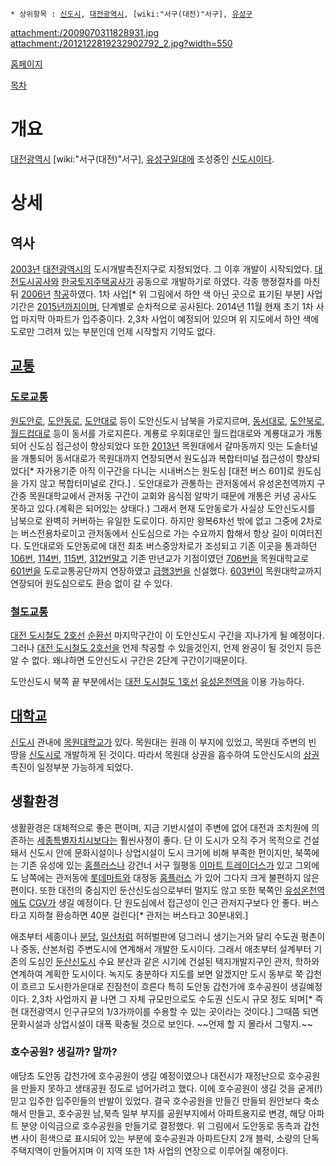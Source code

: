  * 상위항목 : [[신도시]], [[대전광역시]], [wiki:"서구(대전)"서구], [[유성구]]

{{{+1 道安新都市 / Doan New Town }}}

attachment:/2009070311828931.jpg
attachment:/2012122819232902792_2.jpg?width=550

[http://www.doancity.or.kr/ 홈페이지]

[[목차]]

= 개요 =
[[대전광역시]] [wiki:"서구(대전)"서구], [[유성구]]일대에 조성중인 [[신도시]]이다. 

= 상세 =
== 역사 ==
[[2003년]] [[대전광역시]]의 도시개발촉진지구로 지정되었다. 그 이후 개발이 시작되었다. [[대전도시공사]]와 [[한국토지주택공사]]가 공동으로 개발하기로 하였다. 각종 행정절차를 마친 뒤 [[2006년]] [http://www.hankyung.com/news/app/newsview.php?aid=2006071216371 착공]하였다. 1차 사업[* 위 그림에서 하얀 색 아닌 곳으로 표기된 부분] 사업기간은 [[2015년]]까지이며, 단계별로 순차적으로 공사된다. 2014년 11월 현재 초기 1차 사업 마지막 아파트가 입주중이다. 2,3차 사업이 예정되어 있으며 위 지도에서 하얀 색에 도로만 그려져 있는 부분인데 언제 시작할지 기약도 없다.

== [[교통]] ==
=== [[도로]]교통 ===
[[원도안로]], [[도안동로]], [[도안대로]] 등이 도안신도시 남북을 가로지르며, [[동서대로]], [[도안북로]], [[월드컵대로]] 등이 동서를 가로지른다. 계룡로 우회대로인 월드컵대로와 계룡대교가 개통되어 신도심 접근성이 향상되었다 또한 [[2013년]] 목원대에서 갈마동까지 잇는 도솔터널을 개통되어 동서대로가 목원대까지 연장되면서 원도심과 복합터미널 접근성이 향상되었다[* 자가용기준 아직 이구간을 다니는 시내버스는 원도심 [대전 버스 601]로 원도심을 가지 않고 복합터미널로 간다.] . 도안대로가 관통하는 관저동에서 유성온천역까지 구간중 목원대학교에서 관저동 구간이 교회와 음식점 알박기 때문에 개통은 커녕 공사도 못하고 있다.(계획은 되어있는 상태다.) 그래서 현재 도안동로가 사실상 도안신도시를 남북으로 완벽히 커버하는 유일한 도로이다. 하지만 왕복6차선 밖에 없고 그중에 2차로는 버스전용차로이고 관저동에서 신도심으로 가는 수요까지 합해서 항상 길이 미여터진다. 도안대로와 도안동로에 대전 최초 버스중앙차로가 조성되고 기존 이곳을 통과하던 [[대전 버스 106|106번]], [[대전 버스 114|114번]], [[대전 버스 115|115번]], [[대전 버스 312|312번]]말고 기존 만년교가 기점이였던 [[대전 버스 706|706번]]을 목원대학교로 [[대전 버스 601|601번]]을 도로교통공단까지 연장하였고 [[대전 버스 3|급행3번]]을 신설했다. [[대전 버스 603|603번]]이 목원대학교까지 연장되어 원도심으로도 환승 없이 갈 수 있다.

=== [[철도]]교통 ===
[[대전 도시철도 2호선]] [[순환선]] 마지막구간이 이 도안신도시 구간을 지나가게 될 예정이다. 그러나 [[대전 도시철도 2호선]]을 언제 착공할 수 있을것인지, 언제 완공이 될 것인지 등은 알 수 없다. 왜냐하면 도안신도시 구간은 2단계 구간이기때문이다.

도안신도시 북쪽 끝 부분에서는 [[대전 도시철도 1호선]] [[유성온천역]]을 이용 가능하다. 

== [[대학교]] ==
[[신도시]] 관내에 [[목원대학교]]가 있다. 목원대는 원래 이 부지에 있었고, 목원대 주변의 빈 땅을 [[신도시]]로 개발하게 된 것이다. 따라서 목원대 상권을 흡수하여 도안신도시의 [[상권]] 촉진이 일정부분 가능하게 되었다. 

== 생활환경 ==
생활환경은 대체적으로 좋은 편이며, 지금 기반시설이 주변에 없어 대전과 조치원에 의존하는 [[세종특별자치시]]보다는 훨씬사정이 좋다. 단 이 도시가 오직 주거 목적으로 건설돼서 신도시 안에 문화시설이나 상업시설이 도시 크기에 비해 부족한 편이지만, 북쪽에는 기존 유성에 있는 [[홈플러스]]나 강건너 서구 월평동 [[이마트|이마트 트레이더스]]가 있고 그외에도 남쪽에는 관저동에 [[롯데마트]]와 대정동 [[홈플러스]] 가 있어 그다지 크게 불편하지 않은 편이다. 또한 대전의 중심지인 둔산신도심으로부터 멀지도 않고 또한 북쪽인 [[유성온천역]]에도 [[CGV]]가 생길 예정이다. 단 원도심에서 접근성이 인근 관저지구보다 안 좋다. 버스타고 지하철 환승하면 40분 걸린다[* 관저는 버스타고 30분내외.]

애초부터 세종이나 [[분당신도시|분당]], [[일산신도시|일산]]처럼 허허벌판에 덩그러니 생기는거와 달리 수도권 평촌이나 중동, 산본처럼 주변도시에 연계해서 개발한 도시이다. 그래서 애초부터 설계부터 기존의 도심인 [[둔산신도시]] 수요 분산과 같은 시기에 건설된 택지개발지구인 관저, 학하와 연계하여 계획한 도시이다. 녹지도 충분하다 지도를 보면 알겠지만 도시 동부로 쭉 갑천이 흐르고 도시한가운대로 진잠천이 흐른다 특히 도안동 갑천가에 호수공원이 생길예정이다.
2,3차 사업까지 끝 나면 그 자체 규모만으로도 수도권 신도시 규모 정도 되며[* 즉 현 대전광역시 인구규모의 1/3가까이를 수용할 수 있는 곳이라는 것이다.] 그때쯤 되면 문화시설과 상업시설이 대폭 확충될 것으로 보인다. ~~언제 할 지 몰라서 그렇지.~~

=== 호수공원? 생길까? 말까? ===
애당초 도안동 갑천가에 호수공원이 생길 예정이였으나 대전시가 재정난으로 호수공원을 만들지 못하고 생태공원 정도로 넘어가려고 했다. 이에 호수공원이 생길 것을 굳게(!) 믿고 입주한 입주민들의 반발이 있었다.
결국 호수공원을 만들긴 만들되 원안보다 축소해서 만들고, 호수공원 남,북측 일부 부지를 공원부지에서 아파트용지로 변경, 해당 아파트 분양 이익금으로 호수공원을 만들기로 결정했다. 위 그림에서 도안동로 동측과 갑천변 사이 흰색으로 표시되어 있는 부분에 호수공원과 아파트단지 2개 블럭, 소량의 단독주택지역이 만들어지며 이 지역 또한 1차 사업의 연장으로 이루어질 예정이다.
